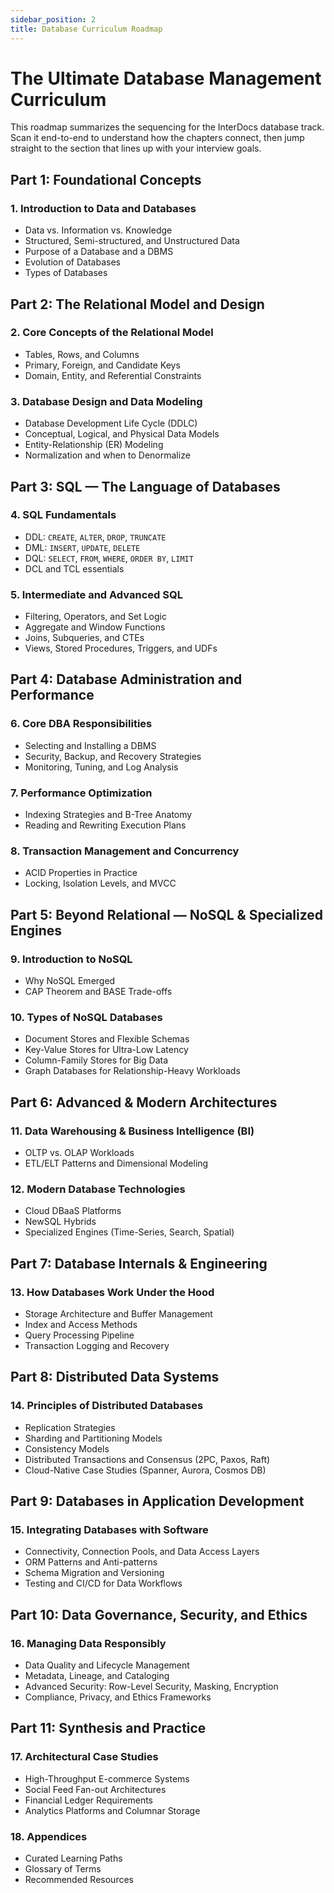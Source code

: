 ```yaml
---
sidebar_position: 2
title: Database Curriculum Roadmap
---
```


# The Ultimate Database Management Curriculum

This roadmap summarizes the sequencing for the InterDocs database track. Scan it end-to-end to understand how the chapters connect, then jump straight to the section that lines up with your interview goals.

## Part 1: Foundational Concepts

### 1. Introduction to Data and Databases

- Data vs. Information vs. Knowledge
- Structured, Semi-structured, and Unstructured Data
- Purpose of a Database and a DBMS
- Evolution of Databases
- Types of Databases

## Part 2: The Relational Model and Design

### 2. Core Concepts of the Relational Model

- Tables, Rows, and Columns
- Primary, Foreign, and Candidate Keys
- Domain, Entity, and Referential Constraints

### 3. Database Design and Data Modeling

- Database Development Life Cycle (DDLC)
- Conceptual, Logical, and Physical Data Models
- Entity-Relationship (ER) Modeling
- Normalization and when to Denormalize

## Part 3: SQL — The Language of Databases

### 4. SQL Fundamentals

- DDL: `CREATE`, `ALTER`, `DROP`, `TRUNCATE`
- DML: `INSERT`, `UPDATE`, `DELETE`
- DQL: `SELECT`, `FROM`, `WHERE`, `ORDER BY`, `LIMIT`
- DCL and TCL essentials

### 5. Intermediate and Advanced SQL

- Filtering, Operators, and Set Logic
- Aggregate and Window Functions
- Joins, Subqueries, and CTEs
- Views, Stored Procedures, Triggers, and UDFs

## Part 4: Database Administration and Performance

### 6. Core DBA Responsibilities

- Selecting and Installing a DBMS
- Security, Backup, and Recovery Strategies
- Monitoring, Tuning, and Log Analysis

### 7. Performance Optimization

- Indexing Strategies and B-Tree Anatomy
- Reading and Rewriting Execution Plans

### 8. Transaction Management and Concurrency

- ACID Properties in Practice
- Locking, Isolation Levels, and MVCC

## Part 5: Beyond Relational — NoSQL & Specialized Engines

### 9. Introduction to NoSQL

- Why NoSQL Emerged
- CAP Theorem and BASE Trade-offs

### 10. Types of NoSQL Databases

- Document Stores and Flexible Schemas
- Key-Value Stores for Ultra-Low Latency
- Column-Family Stores for Big Data
- Graph Databases for Relationship-Heavy Workloads

## Part 6: Advanced & Modern Architectures

### 11. Data Warehousing & Business Intelligence (BI)

- OLTP vs. OLAP Workloads
- ETL/ELT Patterns and Dimensional Modeling

### 12. Modern Database Technologies

- Cloud DBaaS Platforms
- NewSQL Hybrids
- Specialized Engines (Time-Series, Search, Spatial)

## Part 7: Database Internals & Engineering

### 13. How Databases Work Under the Hood

- Storage Architecture and Buffer Management
- Index and Access Methods
- Query Processing Pipeline
- Transaction Logging and Recovery

## Part 8: Distributed Data Systems

### 14. Principles of Distributed Databases

- Replication Strategies
- Sharding and Partitioning Models
- Consistency Models
- Distributed Transactions and Consensus (2PC, Paxos, Raft)
- Cloud-Native Case Studies (Spanner, Aurora, Cosmos DB)

## Part 9: Databases in Application Development

### 15. Integrating Databases with Software

- Connectivity, Connection Pools, and Data Access Layers
- ORM Patterns and Anti-patterns
- Schema Migration and Versioning
- Testing and CI/CD for Data Workflows

## Part 10: Data Governance, Security, and Ethics

### 16. Managing Data Responsibly

- Data Quality and Lifecycle Management
- Metadata, Lineage, and Cataloging
- Advanced Security: Row-Level Security, Masking, Encryption
- Compliance, Privacy, and Ethics Frameworks

## Part 11: Synthesis and Practice

### 17. Architectural Case Studies

- High-Throughput E-commerce Systems
- Social Feed Fan-out Architectures
- Financial Ledger Requirements
- Analytics Platforms and Columnar Storage

### 18. Appendices

- Curated Learning Paths
- Glossary of Terms
- Recommended Resources
